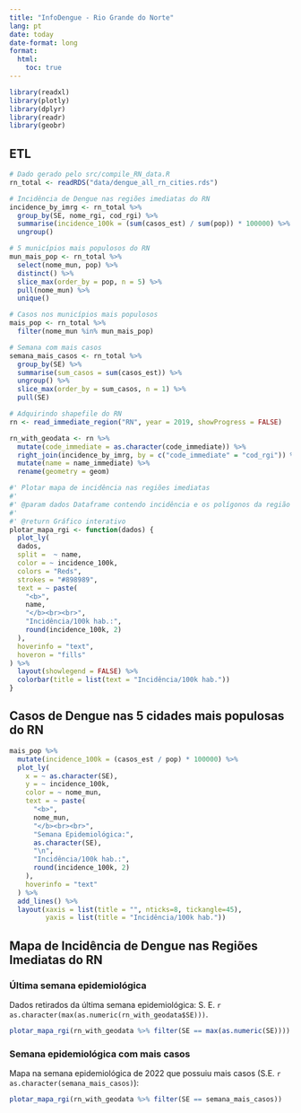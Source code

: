 ```yaml
---
title: "InfoDengue - Rio Grande do Norte"
lang: pt
date: today
date-format: long
format:
  html:
    toc: true
---
```


```r
library(readxl)
library(plotly)
library(dplyr)
library(readr)
library(geobr)
```

## ETL

```r
# Dado gerado pelo src/compile_RN_data.R
rn_total <- readRDS("data/dengue_all_rn_cities.rds")

# Incidência de Dengue nas regiões imediatas do RN
incidence_by_imrg <- rn_total %>%
  group_by(SE, nome_rgi, cod_rgi) %>%
  summarise(incidence_100k = (sum(casos_est) / sum(pop)) * 100000) %>%
  ungroup()

# 5 municípios mais populosos do RN
mun_mais_pop <- rn_total %>% 
  select(nome_mun, pop) %>% 
  distinct() %>% 
  slice_max(order_by = pop, n = 5) %>% 
  pull(nome_mun) %>% 
  unique()

# Casos nos municípios mais populosos
mais_pop <- rn_total %>%
  filter(nome_mun %in% mun_mais_pop)

# Semana com mais casos
semana_mais_casos <- rn_total %>% 
  group_by(SE) %>% 
  summarise(sum_casos = sum(casos_est)) %>% 
  ungroup() %>% 
  slice_max(order_by = sum_casos, n = 1) %>% 
  pull(SE)

# Adquirindo shapefile do RN
rn <- read_immediate_region("RN", year = 2019, showProgress = FALSE)

rn_with_geodata <- rn %>%
  mutate(code_immediate = as.character(code_immediate)) %>%
  right_join(incidence_by_imrg, by = c("code_immediate" = "cod_rgi")) %>%
  mutate(name = name_immediate) %>%
  rename(geometry = geom)

#' Plotar mapa de incidência nas regiões imediatas
#'
#' @param dados Dataframe contendo incidência e os polígonos da região
#'
#' @return Gráfico interativo
plotar_mapa_rgi <- function(dados) {
  plot_ly(
  dados,
  split =  ~ name,
  color = ~ incidence_100k,
  colors = "Reds",
  strokes = "#898989",
  text = ~ paste(
    "<b>",
    name,
    "</b><br><br>",
    "Incidência/100k hab.:",
    round(incidence_100k, 2)
  ),
  hoverinfo = "text",
  hoveron = "fills"
) %>%
  layout(showlegend = FALSE) %>%
  colorbar(title = list(text = "Incidência/100k hab."))
}
```

## Casos de Dengue nas 5 cidades mais populosas do RN

```r
mais_pop %>%
  mutate(incidence_100k = (casos_est / pop) * 100000) %>%
  plot_ly(
    x = ~ as.character(SE),
    y = ~ incidence_100k,
    color = ~ nome_mun,
    text = ~ paste(
      "<b>",
      nome_mun,
      "</b><br><br>",
      "Semana Epidemiológica:",
      as.character(SE),
      "\n",
      "Incidência/100k hab.:",
      round(incidence_100k, 2)
    ),
    hoverinfo = "text"
  ) %>%
  add_lines() %>%
  layout(xaxis = list(title = "", nticks=8, tickangle=45),
         yaxis = list(title = "Incidência/100k hab."))
```

## Mapa de Incidência de Dengue nas Regiões Imediatas do RN

### Última semana epidemiológica

Dados retirados da última semana epidemiológica: S. E. `r as.character(max(as.numeric(rn_with_geodata$SE)))`.

```r
plotar_mapa_rgi(rn_with_geodata %>% filter(SE == max(as.numeric(SE))))
```

### Semana epidemiológica com mais casos

Mapa na semana epidemiológica de 2022 que possuiu mais casos (S.E. `r as.character(semana_mais_casos)`):

```r

plotar_mapa_rgi(rn_with_geodata %>% filter(SE == semana_mais_casos))
```
